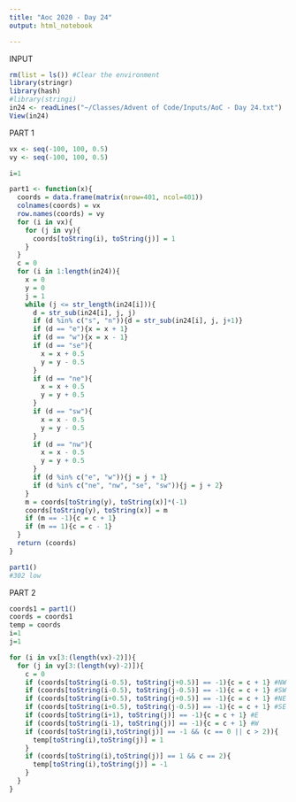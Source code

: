 ```yaml
---
title: "Aoc 2020 - Day 24"
output: html_notebook

---
```

INPUT

```r
rm(list = ls()) #Clear the environment
library(stringr)
library(hash)
#library(stringi)
in24 <- readLines("~/Classes/Advent of Code/Inputs/AoC - Day 24.txt")
View(in24)
```

PART 1

```r
vx <- seq(-100, 100, 0.5)
vy <- seq(-100, 100, 0.5)

i=1

part1 <- function(x){
  coords = data.frame(matrix(nrow=401, ncol=401))
  colnames(coords) = vx
  row.names(coords) = vy
  for (i in vx){
    for (j in vy){
      coords[toString(i), toString(j)] = 1
    }
  }
  c = 0
  for (i in 1:length(in24)){
    x = 0
    y = 0
    j = 1
    while (j <= str_length(in24[i])){
      d = str_sub(in24[i], j, j)
      if (d %in% c("s", "n")){d = str_sub(in24[i], j, j+1)}
      if (d == "e"){x = x + 1}
      if (d == "w"){x = x - 1}
      if (d == "se"){
        x = x + 0.5
        y = y - 0.5
      }
      if (d == "ne"){
        x = x + 0.5
        y = y + 0.5
      }
      if (d == "sw"){
        x = x - 0.5
        y = y - 0.5
      }
      if (d == "nw"){
        x = x - 0.5
        y = y + 0.5
      }
      if (d %in% c("e", "w")){j = j + 1}
      if (d %in% c("ne", "nw", "se", "sw")){j = j + 2}
    }
    m = coords[toString(y), toString(x)]*(-1)
    coords[toString(y), toString(x)] = m
    if (m == -1){c = c + 1}
    if (m == 1){c = c - 1}
  }
  return (coords)
}

part1()
#302 low
```

PART 2

```r
coords1 = part1()
coords = coords1
temp = coords
i=1
j=1

for (i in vx[3:(length(vx)-2)]){
  for (j in vy[3:(length(vy)-2)]){
    c = 0
    if (coords[toString(i-0.5), toString(j+0.5)] == -1){c = c + 1} #NW
    if (coords[toString(i-0.5), toString(j-0.5)] == -1){c = c + 1} #SW
    if (coords[toString(i+0.5), toString(j+0.5)] == -1){c = c + 1} #NE
    if (coords[toString(i+0.5), toString(j-0.5)] == -1){c = c + 1} #SE
    if (coords[toString(i+1), toString(j)] == -1){c = c + 1} #E
    if (coords[toString(i-1), toString(j)] == -1){c = c + 1} #W
    if (coords[toString(i),toString(j)] == -1 && (c == 0 || c > 2)){
      temp[toString(i),toString(j)] = 1
    }
    if (coords[toString(i),toString(j)] == 1 && c == 2){
      temp[toString(i),toString(j)] = -1
    }
  }
}


```


